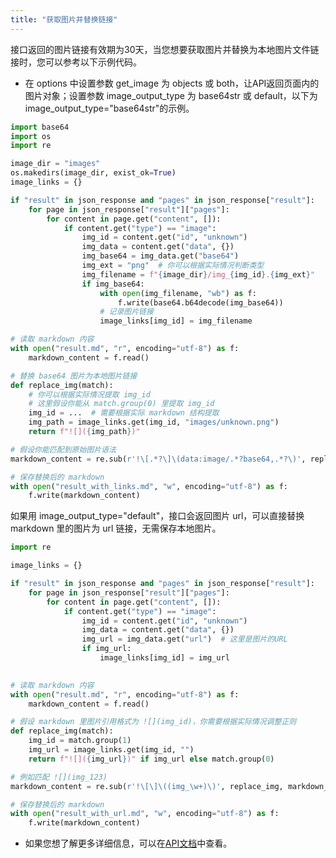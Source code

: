 ```yaml
---
title: "获取图片并替换链接"
---
```


接口返回的图片链接有效期为30天，当您想要获取图片并替换为本地图片文件链接时，您可以参考以下示例代码。

- 在 options 中设置参数 get_image 为 objects 或 both，让API返回页面内的图片对象；设置参数 image_output_type 为 base64str 或 default，以下为image_output_type="base64str"的示例。

```python
import base64
import os
import re

image_dir = "images"
os.makedirs(image_dir, exist_ok=True)
image_links = {}

if "result" in json_response and "pages" in json_response["result"]:
    for page in json_response["result"]["pages"]:
        for content in page.get("content", []):
            if content.get("type") == "image":
                img_id = content.get("id", "unknown")
                img_data = content.get("data", {})
                img_base64 = img_data.get("base64")
                img_ext = "png"  # 你可以根据实际情况判断类型
                img_filename = f"{image_dir}/img_{img_id}.{img_ext}"
                if img_base64:
                    with open(img_filename, "wb") as f:
                        f.write(base64.b64decode(img_base64))
                    # 记录图片链接
                    image_links[img_id] = img_filename

# 读取 markdown 内容
with open("result.md", "r", encoding="utf-8") as f:
    markdown_content = f.read()

# 替换 base64 图片为本地图片链接
def replace_img(match):
    # 你可以根据实际情况提取 img_id
    # 这里假设你能从 match.group(0) 里提取 img_id
    img_id = ...  # 需要根据实际 markdown 结构提取
    img_path = image_links.get(img_id, "images/unknown.png")
    return f"![]({img_path})"

# 假设你能匹配到原始图片语法
markdown_content = re.sub(r'!\[.*?\]\(data:image/.*?base64,.*?\)', replace_img, markdown_content)

# 保存替换后的 markdown
with open("result_with_links.md", "w", encoding="utf-8") as f:
    f.write(markdown_content)
```

如果用 image_output_type="default"，接口会返回图片 url，可以直接替换 markdown 里的图片为 url 链接，无需保存本地图片。

```python
import re

image_links = {}

if "result" in json_response and "pages" in json_response["result"]:
    for page in json_response["result"]["pages"]:
        for content in page.get("content", []):
            if content.get("type") == "image":
                img_id = content.get("id", "unknown")
                img_data = content.get("data", {})
                img_url = img_data.get("url")  # 这里是图片的URL
                if img_url:
                    image_links[img_id] = img_url
                    

# 读取 markdown 内容
with open("result.md", "r", encoding="utf-8") as f:
    markdown_content = f.read()

# 假设 markdown 里图片引用格式为 ![](img_id)，你需要根据实际情况调整正则
def replace_img(match):
    img_id = match.group(1)
    img_url = image_links.get(img_id, "")
    return f"![]({img_url})" if img_url else match.group(0)

# 例如匹配 ![](img_123)
markdown_content = re.sub(r'!\[\]\((img_\w+)\)', replace_img, markdown_content)

# 保存替换后的 markdown
with open("result_with_url.md", "w", encoding="utf-8") as f:
    f.write(markdown_content)
```

- 如果您想了解更多详细信息，可以在[API文档](https://www.textin.com/document/pdf_to_markdown)中查看。